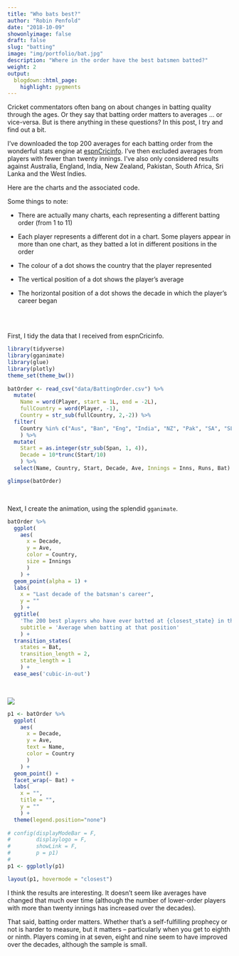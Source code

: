 ```yaml
---
title: "Who bats best?"
author: "Robin Penfold"
date: "2018-10-09"
showonlyimage: false
draft: false
slug: "batting"
image: "img/portfolio/bat.jpg"
description: "Where in the order have the best batsmen batted?"
weight: 2
output:
  blogdown::html_page:
    highlight: pygments
---
```


Cricket commentators often bang on about changes in batting quality through the ages. Or they say that batting order matters to averages ... or vice-versa. But is there anything in these questions? In this post, I try and find out a bit.

I've downloaded the top 200 averages for each batting order from the wonderful stats engine at [espnCricinfo](http://stats.espncricinfo.com/ci/engine/stats/index.html). I've then excluded averages from players with fewer than twenty innings. I've also only considered results against Australia, England, India, New Zealand, Pakistan, South Africa, Sri Lanka and the West Indies.

Here are the charts and the associated code. 

Some things to note: 

  * There are actually many charts, each representing a different batting order (from 1 to 11)
  
  * Each player represents a different dot in a chart. Some players appear in more than one chart, as they batted a lot in different positions in the order
  
  * The colour of a dot shows the country that the player represented
  
  * The vertical position of a dot shows the player's average
  
  * The horizontal position of a dot shows the decade in which the player's career began

<br></br>

First, I tidy the data that I received from espnCricinfo.

```r
library(tidyverse)
library(gganimate)
library(glue)
library(plotly)
theme_set(theme_bw())
  
batOrder <- read_csv("data/BattingOrder.csv") %>% 
  mutate(
    Name = word(Player, start = 1L, end = -2L),
    fullCountry = word(Player, -1),
    Country = str_sub(fullCountry, 2,-2)) %>% 
  filter(
    Country %in% c("Aus", "Ban", "Eng", "India", "NZ", "Pak", "SA", "SL", "WI")
    ) %>% 
  mutate(
    Start = as.integer(str_sub(Span, 1, 4)),
    Decade = 10*trunc(Start/10)
    ) %>% 
  select(Name, Country, Start, Decade, Ave, Innings = Inns, Runs, Bat)

glimpse(batOrder)
```

</br>

Next, I create the animation, using the splendid `gganimate`.

```r
batOrder %>% 
  ggplot(
    aes(
      x = Decade,
      y = Ave,
      color = Country, 
      size = Innings
      )
    ) +
  geom_point(alpha = 1) +
  labs(
    x = "Last decade of the batsman's career",
    y = ""
    ) +
  ggtitle(
    'The 200 best players who have ever batted at {closest_state} in the order',
    subtitle = 'Average when batting at that position'
    ) + 
  transition_states(
    states = Bat,
    transition_length = 2,
    state_length = 1
    ) + 
  ease_aes('cubic-in-out') 
```

</br> 

![](/portfolio/output.gif)

```r
p1 <- batOrder %>% 
  ggplot(
    aes(
      x = Decade, 
      y = Ave, 
      text = Name, 
      color = Country
      )
    ) + 
  geom_point() + 
  facet_wrap(~ Bat) +
  labs(
    x = "", 
    title = "", 
    y = ""
    ) + 
  theme(legend.position="none")
  
# config(displayModeBar = F, 
#        displaylogo = F,
#        showLink = F,
#        p = p1)
#   
p1 <- ggplotly(p1)

layout(p1, hovermode = "closest")
```

I think the results are interesting. It doesn't seem like averages have changed that much over time (although the number of lower-order players with more than twenty innings has increased over the decades).

That said, batting order matters. Whether that's a self-fulfilling prophecy or not is harder to measure, but it matters -- particularly when you get to eighth or ninth. Players coming in at seven, eight and nine seem to have improved over the decades, although the sample is small.
